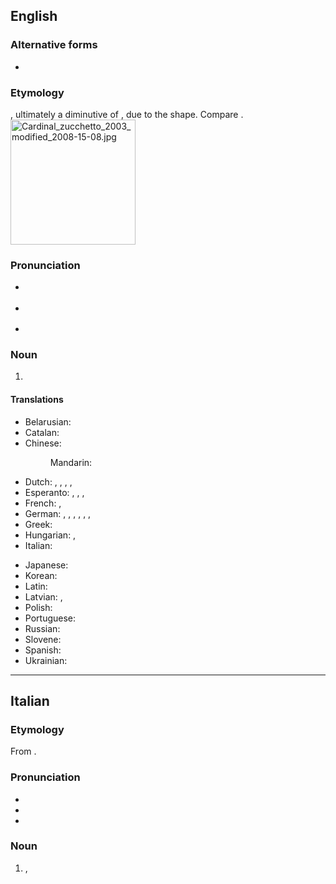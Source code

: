 ==English==
{{wikipedia}}

===Alternative forms===
* {{l|en|zuchetto}} {{qualifier|non-standard}}

===Etymology===
{{bor|en|it|zucchetto}}, ultimately a diminutive of {{m|it|zucca||gourd, squash}}, due to the shape. Compare {{m|en|zucchini}}.
[[File:Cardinal zucchetto 2003 modified 2008-15-08.jpg|right|200px]]

===Pronunciation===
* {{a|UK}} {{IPA|/tsʊˈkɛtəʊ/|lang=en}}
* {{a|US}} {{IPA|/(t)sʊˈkɛtoʊ/|lang=en}}
* {{rhymes|ɛtəʊ|lang=en}}

===Noun===
{{en-noun}}

# {{def|A small [[skullcap]] worn by [[Roman Catholic]] [[clergy]]: the [[Pope]]'s is white, a [[cardinal]]'s red, a [[bishop]]'s purple, and a [[priest]]'s black.}}
#: {{syn|en|calotte}}

====Translations====
{{trans-top|small skullcap worn by Roman Catholic clergy}}
* Belarusian: {{t|be|піу́ска|f}}
* Catalan: {{t|ca|solideu|m}}
* Chinese:
*: Mandarin: {{t|cmn|小瓜帽|tr=xiǎoguāmào}}
* Dutch: {{t|nl|solideo|n}}, {{t|nl|pileolus|m}}, {{t|nl|zucchetto|n}}, {{t|nl|solideetje|n}}, {{t+|nl|kalot|m|f}}
* Esperanto: {{t|eo|vertoĉapo}}, {{t|eo|papoĉapo}}, {{t|eo|pileolo}}, {{t|eo|solideo}}
* French: {{t+|fr|calotte|f}}, {{t+|fr|submitrale|f}}
* German: {{t|de|Pileolus|m}}, {{t|de|Zucchetto|m}}, {{t|de|Soli Deo|m}}, {{t|de|Subbirettum|n}}, {{t|de|Submitrale|n}}, {{t|de|Scheitelkäppchen|n}}, {{t+|de|Kalotte|f}}
* Greek: {{t+|el|καλότα|f}}
* Hungarian: {{t|hu|soli deo}}, {{t|hu|pileólus}}
* Italian: {{t+|it|zucchetto|m}}
{{trans-mid}}
* Japanese: {{t|ja|カロッタ|tr=karotta}}
* Korean: {{t|ko|주케토}}
* Latin: {{t|la|pileolus|m}}
* Latvian: {{t|lv|piuska|f}}, {{t|lv|pileolusu|m}}
* Polish: {{t+|pl|piuska|f}}
* Portuguese: {{t|pt|solidéu|m}}
* Russian: {{t|ru|пиле́олус|m}}
* Slovene: {{t|sl|škofovska čepica|f}}
* Spanish: {{t+|es|solideo|m}}
* Ukrainian: {{t|uk|піле́олус|m}}
{{trans-bottom}}

{{catlangcode|en|Headwear|Clerical vestments}}

----

==Italian==

===Etymology===
From {{suffix|it|zucca|gloss1=gourd, squash|etto|pos2=diminutive suffix}}.

===Pronunciation===
{{wikipedia|lang=it}}
* {{IPA|/tsukˈket.to/|/dzukˈket.to/|lang=it}}
* {{rhymes|etto|lang=it}}
* {{hyphenation|zuc|chét|to|lang=it}}

===Noun===
{{it-noun|m|zucchetti}}

# {{l|en|zucchetto}}, {{l|en|calotte}} {{gloss|small skullcap worn by Roman Catholic clergy}}

{{catlangcode|it|Headwear|Clerical vestments}}